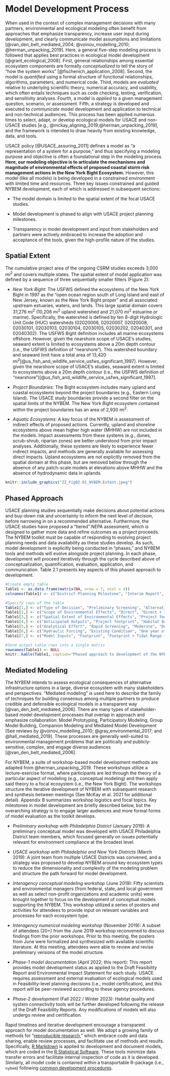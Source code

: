 # Model Development Process

When used in the context of complex management decisions with many partners, environmental and ecological modeling often benefit from approaches that emphasize transparency, increase user input during development, and clearly communicate model assumptions and limitations [@van_den_belt_mediated_2004; @voinov_modelling_2010; @herman_unpacking_2019]. Here, a general five-step modeling process is followed that applies best practices in ecological model development [@grant_ecological_2008]. First, general relationships among essential ecosystem components are formally _conceptualized_ to tell the story of "how the system works" [@fischenich_application_2008]. Second, the model is _quantified_ using a formal structure of functional relationships, algorithms, parameters, and numerical code. Third, models are _evaluated_ relative to underlying scientific theory, numerical accuracy, and usability, which often entails techniques such as code checking, testing, verification, and sensitivity analyses. Fourth, a model is _applied_ to a given management question, scenario, or assessment. Fifth, a strategy is developed and executed to _communicate_ model development and application to technical and non-technical audiences.  This process has been applied numerous times to select, adapt, or develop ecological models for USACE and non-USACE studies [e.g., @mckay_aligning_2019;@herman_unpacking_2019], and the framework is intended to draw heavily from existing knowledge, data, and tools.  


USACE policy [@USACE_assuring_2011] defines a model as “a representation of a system for a purpose,” and thus specifying a modeling purpose and objective is often a foundational step in the modeling process. **Here, our modeling objective is to articulate the mechanisms and magnitude of environmental effects of proposed coastal storm risk management actions in the New York Bight Ecosystem.** However, this model (like all models) is being developed in a constrained environment with limited time and resources. Three key issues constrained and guided NYBEM development, each of which is addressed in subsequent sections:  

* The model domain is limited to the spatial extent of the focal USACE studies. 

* Model development is phased to align with USACE project planning milestones.

* Transparency in model development and input from stakeholders and partners were actively embraced to increase the adoption and acceptance of the tools, given the high-profile nature of the studies.</p>


## Spatial Extent

The cumulative project area of the ongoing CSRM studies exceeds 3,000 mi^2^ and covers multiple states. The spatial extent of model application was defined by a sequence of three sequentially smaller filters (Figure 2):

- _New York Bight_: The USFWS defined the ecosystems of the New York Bight in 1997 as the "open ocean region south of Long Island and east of New Jersey, known as the New York Bight proper" and all associated upstream estuaries, waters, and lands. This large spatial domain covers 31,276 mi^2^ (10,206 mi^2^ upland watershed and 21,070 mi^2^ estuarine or marine). Specifically, the watershed is defined by ten 8-digit Hydrologic Unit Code (HUC) watersheds (02020006, 02020007, 02020008, 02030101, 02030103, 02030104, 02030105, 02030202, 02040301, and 02040302). The USFWS Bight definition includes all marine ecosystems offshore. However, given the nearshore scope of USACE's studies, seaward extent is limited to ecosystems above a 20m depth contour (i.e., the USFWS definition of "nearshore"). This watershed boundary and seaward limit have a total area of 13,420 mi^2^[@us_fish_and_wildlife_service_usfws_significant_1997]. However, given the nearshore scope of USACE’s studies, seaward extent is limited to ecosystems above a 20m depth contour (i.e., the USFWS definition of “nearshore”)[@us_fish_and_wildlife_service_usfws_significant_1997]. 

- _Project Boundaries_: The Bight ecosystem includes many upland and coastal ecosystems beyond the project boundaries (e.g., Eastern Long Island). The USACE study boundaries provide a second filter on the spatial limits of the NYBEM. The New York Bight ecosystem contained within the project boundaries has an area of 2,930 mi^2^.  

- _Aquatic Ecosystems_: A key focus of the NYBEM is assessment of indirect effects of proposed actions. Currently, upland and shoreline ecosystems above mean higher high water (MHHW) are not included in the models. Impact assessments from these systems (e.g., dunes, scrub-shrub, riparian zones) are better understood from prior impact analyses. Additionally, these systems are likely to experience fewer indirect impacts, and methods are generally available for assessing direct impacts. Upland ecosystems are not explicitly removed from the spatial domain at this phase, but are removed below through the absence of any patch-scale models at elevations above MHHW and the absence of hydrodynamic data in uplands.

```r
knitr::include_graphics("ZZ_Fig02.01_NYBEM.Extent.jpeg")
```


## Phased Approach

USACE planning studies sequentially make decisions about potential actions and buy-down risk and uncertainty to inform the next level of decision, before narrowing in on a recommended alternative. Furthermore, the USACE studies have proposed a “tiered” NEPA assessment, which is designed to gather more data and refine outcomes as a project proceeds. The NYBEM toolkit must be capable of responding to evolving project planning needs and data availability as these studies develop. As such, model development is explicitly being conducted in "phases," and NYBEM tools and methods will evolve alongside project planning. In each phase, development will proceed iteratively through the cycle described above of conceptualization, quantification, evaluation, application, and communication. Table 2.1 presents key aspects of this phased approach to development. 


```r
#Create empty table
Table1 <- as.data.frame(matrix(NA, nrow = 7, ncol = 4))
colnames(Table1) <- c("District Planning Milestone", "Interim Report", "Draft Feasibility Report", "Final Feasibility Report")

#Specify rows of the table
Table1[1,] <- c("Type of Decision", "Preliminary Screening", "Alternatives Analysis", "Design and Operation of Recommended Alternative")
Table1[2,] <- c("Scope of Environmental Effects", "Direct", "Direct + Indirect", "Direct + Indirect + Cumulative")
Table1[3,] <- c("Spatial Extent of Environmental Effects", "Project footprint", "Offsite hydrodynamic change", "Mitigation requirements")
Table1[4,] <- c("Anticipated Outputs", "Project footprint", "Habitat Quantity and Quality (by type)", "Habitat Quantity, Quality, and Connectivity (by type)")
Table1[5,] <- c("Analytical Effort", "Rapid Screening", "Moderate", "Detailed")
Table1[6,] <- c("Hydraulic Forcing", "Existing Condition", "One year of tidal forcing + Two sea levels", "Multiple years of tidal forcing + Multiple sea levels")
Table1[7,] <- c("Model Inputs", "Footprint", "Footprint + Tidal Range + Salinity + Hydrodynamics + Env Data", "Footprint + Tidal Range + Salinity + Hydrodynamics + Env Data + Sediment + Temperature + Waves + Water Quality + Other")

#Send output table rows into a single matrix
rownames(Table1) <- NULL
knitr::kable(Table1, caption="Phased approach to development of the NYBEM.", align="c") 
```

## Mediated Modeling

The NYBEM intends to assess ecological consequences of alternative infrastructure options in a large, diverse ecosystem with many stakeholders and perspectives. “Mediated modeling” is used here to describe the family of techniques for building consensus among multiple partners to produce credible and defensible ecological models in a transparent way [@van_den_belt_mediated_2006]. There are many types of stakeholder-based model development processes that overlap in approach and emphasize collaboration: Model Prototyping, Participatory Modeling, Group Model Building, Companion Modeling and Mediated Model Development [See reviews by @voinov_modelling_2010; @gray_environmental_2017; and @hall_mediated_2019]. These processes are generally well-suited to environmental management problems that are politically and publicly-sensitive, complex, and engage diverse audiences [@van_den_belt_mediated_2006]. 

For NYBEM, a suite of workshop-based model development methods are adapted from @herman_unpacking_2019. These workshops utilize a lecture-exercise format, where participants are led through the theory of a particular aspect of modeling (e.g., conceptual modeling) and then apply said theory to a focal ecosystem (i.e., the New York Bight). The workshops structure the iterative development of NYBEM with subsequent research and synthesis between meetings (See McKay et al. 2021 for additional detail). Appendix B summarizes workshop logistics and focal topics. Key milestones in model development are briefly described below, but the overarching strategy is to engage larger audiences and more formal forms of model evaluation as the toolkit develops.

* _Preliminary workshop with Philadelphia District_ (January 2019): A preliminary conceptual model was developed with USACE Philadelphia District team members, which focused generally on issues potentially relevant for environment compliance at the broadest level.

* _USACE workshop with Philadelphia and New York Districts_ (March 2019): A joint team from multiple USACE Districts was convened, and a strategy was proposed to develop NYBEM around key ecosystem types to reduce the dimensionality and complexity of the modeling problem and structure the path forward for model development.

* _Interagency conceptual modeling workshop_ (June 2019): Fifty scientists and environmental managers (from federal, state, and local government as well as select non-profit organizations and academic units) were brought together to focus on the development of conceptual models supporting the NYBEM. This workshop utilized a series of posters and activities for attendees to provide input on relevant variables and processes for each ecosystem type.

* _Interagency numerical modeling workshop_ (November 2019): A subset of attendees (20+) from the June 2019 workshop reconvened to discuss findings from the prior workshops. Prior to this meeting, the posters from June were formalized and synthesized with available scientific literature. At this meeting, attendees were able to review and revise preliminary versions of the model structure.

* _Phase-1 model documentation_ (April 2022; this report): This report provides model development status as applied to the Draft Feasibility Report and Environmental Impact Statement for each study. USACE requires assessment and external evaluation of ecological models used in Feasibility-level planning decisions (i.e., model certification), and this report will be peer-reviewed according to these agency procedures.

* _Phase-2 development_ (Fall 2022 / Winter 2023): Habitat quality and system connectivity tools will be further developed following the release of the Draft Feasibility Reports. Any modifications of models will also undergo review and certification.

Rapid timelines and iterative development encourage a transparent approach for model documentation as well. We adopt a growing family of methods for "[reproducible research](https://ropensci.github.io/reproducibility-guide/sections/introduction/)," which embrace code and data sharing, enable review processes, and facilitate use of methods and results. Specifically, [R Markdown](https://rmarkdown.rstudio.com/) is applied to development and document models, which are coded in the [R Statistical Software](https://cran.r-project.org/). These tools minimize data transfer errors and facilitate internal inspection of code as it is developed. Similarly, all model code is contained within a transportable R-package (i.e., `nybem`) following [common development procedures](https://r-pkgs.org/). 

